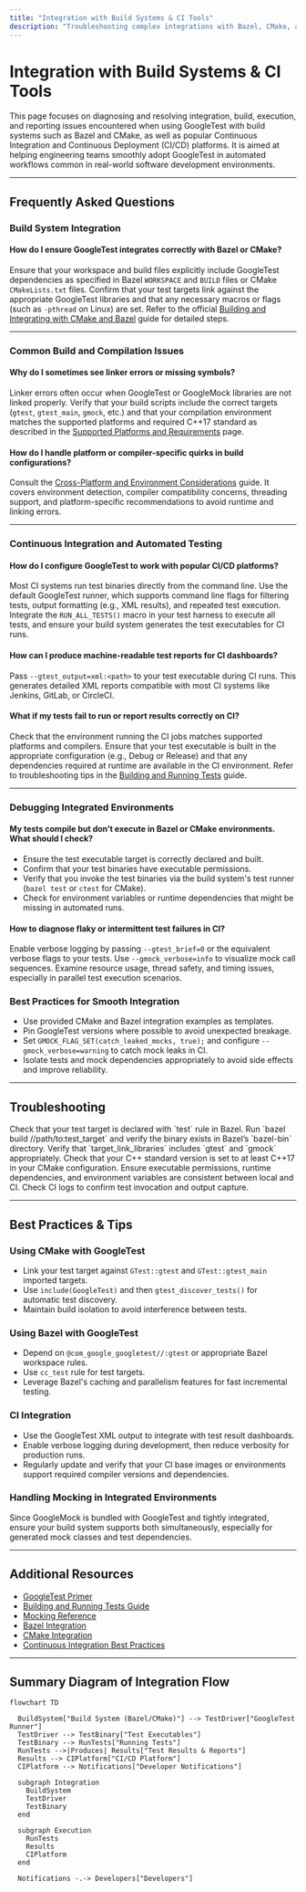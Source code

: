 ```yaml
---
title: "Integration with Build Systems & CI Tools"
description: "Troubleshooting complex integrations with Bazel, CMake, and popular CI/CD platforms. Focuses on resolving build, execution, and reporting issues in automated environments to ensure smooth adoption in real-world engineering workflows."
---
```


# Integration with Build Systems & CI Tools

This page focuses on diagnosing and resolving integration, build, execution, and reporting issues encountered when using GoogleTest with build systems such as Bazel and CMake, as well as popular Continuous Integration and Continuous Deployment (CI/CD) platforms. It is aimed at helping engineering teams smoothly adopt GoogleTest in automated workflows common in real-world software development environments.

---

## Frequently Asked Questions

### Build System Integration

#### How do I ensure GoogleTest integrates correctly with Bazel or CMake?

Ensure that your workspace and build files explicitly include GoogleTest dependencies as specified in Bazel `WORKSPACE` and `BUILD` files or CMake `CMakeLists.txt` files. Confirm that your test targets link against the appropriate GoogleTest libraries and that any necessary macros or flags (such as `-pthread` on Linux) are set. Refer to the official [Building and Integrating with CMake and Bazel](https://google.github.io/googletest/guides/integration_in_build_systems.html) guide for detailed steps.

---

### Common Build and Compilation Issues

#### Why do I sometimes see linker errors or missing symbols?  

Linker errors often occur when GoogleTest or GoogleMock libraries are not linked properly. Verify that your build scripts include the correct targets (`gtest`, `gtest_main`, `gmock`, etc.) and that your compilation environment matches the supported platforms and required C++17 standard as described in the [Supported Platforms and Requirements](https://google.github.io/googletest/overview/feature-overview/supported-platforms) page.

#### How do I handle platform or compiler-specific quirks in build configurations?

Consult the [Cross-Platform and Environment Considerations](https://google.github.io/googletest/guides/integration_scenarios/cross-platform-considerations.html) guide. It covers environment detection, compiler compatibility concerns, threading support, and platform-specific recommendations to avoid runtime and linking errors.

---

### Continuous Integration and Automated Testing

#### How do I configure GoogleTest to work with popular CI/CD platforms?

Most CI systems run test binaries directly from the command line. Use the default GoogleTest runner, which supports command line flags for filtering tests, output formatting (e.g., XML results), and repeated test execution. Integrate the `RUN_ALL_TESTS()` macro in your test harness to execute all tests, and ensure your build system generates the test executables for CI runs.

#### How can I produce machine-readable test reports for CI dashboards?

Pass `--gtest_output=xml:<path>` to your test executable during CI runs. This generates detailed XML reports compatible with most CI systems like Jenkins, GitLab, or CircleCI.

#### What if my tests fail to run or report results correctly on CI?

Check that the environment running the CI jobs matches supported platforms and compilers. Ensure that your test executable is built in the appropriate configuration (e.g., Debug or Release) and that any dependencies required at runtime are available in the CI environment. Refer to troubleshooting tips in the [Building and Running Tests](https://google.github.io/googletest/getting-started/first-test-execution-validation/building-running-tests.html) guide.

---

### Debugging Integrated Environments

#### My tests compile but don’t execute in Bazel or CMake environments. What should I check?

- Ensure the test executable target is correctly declared and built.
- Confirm that your test binaries have executable permissions.
- Verify that you invoke the test binaries via the build system's test runner (`bazel test` or `ctest` for CMake).
- Check for environment variables or runtime dependencies that might be missing in automated runs.

#### How to diagnose flaky or intermittent test failures in CI?

Enable verbose logging by passing `--gtest_brief=0` or the equivalent verbose flags to your tests. Use `--gmock_verbose=info` to visualize mock call sequences. Examine resource usage, thread safety, and timing issues, especially in parallel test execution scenarios.

### Best Practices for Smooth Integration

- Use provided CMake and Bazel integration examples as templates.
- Pin GoogleTest versions where possible to avoid unexpected breakage.
- Set `GMOCK_FLAG_SET(catch_leaked_mocks, true);` and configure `--gmock_verbose=warning` to catch mock leaks in CI.
- Isolate tests and mock dependencies appropriately to avoid side effects and improve reliability.

---

## Troubleshooting

<AccordionGroup title="Common Integration Issues">
<Accordion title="Test Binary Not Found After Bazel Build">
Check that your test target is declared with `test` rule in Bazel. Run `bazel build //path/to:test_target` and verify the binary exists in Bazel’s `bazel-bin` directory.
</Accordion>
<Accordion title="Linker Errors During CMake Build">
Verify that `target_link_libraries` includes `gtest` and `gmock` appropriately. Check that your C++ standard version is set to at least C++17 in your CMake configuration.
</Accordion>
<Accordion title="Tests Do Not Run On CI but Run Locally">
Ensure executable permissions, runtime dependencies, and environment variables are consistent between local and CI. Check CI logs to confirm test invocation and output capture.
</Accordion>
</AccordionGroup>

---

## Best Practices & Tips

### Using CMake with GoogleTest

- Link your test target against `GTest::gtest` and `GTest::gtest_main` imported targets.
- Use `include(GoogleTest)` and then `gtest_discover_tests()` for automatic test discovery.
- Maintain build isolation to avoid interference between tests.

### Using Bazel with GoogleTest

- Depend on `@com_google_googletest//:gtest` or appropriate Bazel workspace rules.
- Use `cc_test` rule for test targets.
- Leverage Bazel's caching and parallelism features for fast incremental testing.

### CI Integration

- Use the GoogleTest XML output to integrate with test result dashboards.
- Enable verbose logging during development, then reduce verbosity for production runs.
- Regularly update and verify that your CI base images or environments support required compiler versions and dependencies.

### Handling Mocking in Integrated Environments

Since GoogleMock is bundled with GoogleTest and tightly integrated, ensure your build system supports both simultaneously, especially for generated mock classes and test dependencies.

---

## Additional Resources

- [GoogleTest Primer](https://google.github.io/googletest/primer.html)
- [Building and Running Tests Guide](https://google.github.io/googletest/getting-started/first-test-execution-validation/building-running-tests.html)
- [Mocking Reference](https://google.github.io/googletest/reference/mocking.html)
- [Bazel Integration](https://docs.bazel.build/versions/master/tutorial/cpp.html)
- [CMake Integration](https://cmake.org/cmake/help/latest/module/GoogleTest.html)
- [Continuous Integration Best Practices](https://google.github.io/googletest/guides/integration_in_build_systems.html#continuous-integration)

---

## Summary Diagram of Integration Flow

```mermaid
flowchart TD

  BuildSystem["Build System (Bazel/CMake)"] --> TestDriver["GoogleTest Runner"]
  TestDriver --> TestBinary["Test Executables"]
  TestBinary --> RunTests["Running Tests"]
  RunTests -->|Produces| Results["Test Results & Reports"]
  Results --> CIPlatform["CI/CD Platform"]
  CIPlatform --> Notifications["Developer Notifications"]

  subgraph Integration
    BuildSystem
    TestDriver
    TestBinary
  end

  subgraph Execution
    RunTests
    Results
    CIPlatform
  end

  Notifications -.-> Developers["Developers"]

```

